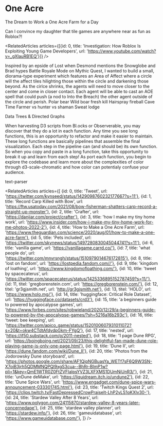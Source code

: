 
<Meta title="design system/organisms/worlds/one acre" />

# One Acre

<Subtitle>The Dream to Work a One Acre Farm for a Day</Subtitle>

<Paragraph>Can I convince my daughter that tile games are anywhere near as fun as Roblox?!</Paragraph>

<RelatedArticles articles={[{id: 0, title: 'Investigation: How Roblox Is Exploiting Young Game Developers', url: 'https://www.youtube.com/watch?v=_gXlauRB1EQ'}]} />

<Paragraph>
Inspired by an epside of Lost when Desmond mentions the <Link url="https://lostpedia.fandom.com/wiki/Snowglobe">Snowglobe</Link> and Brad hypes <Link url="https://mythic-quest.fandom.com/wiki/Battle_Royale_mode">Battle Royale Mode</Link> on Mythic Quest, I wanted to build a small, diorama-type experiment which features an Area of Affect where a circle will the affect tiles hilighting those within the circle and darkening those beyond. 
</Paragraph>
<Paragraph>
As the cirlce shrinks, the agents will need to move closer to the center and come in closer contact. Each agent will be able to cast an AOE spell that could push (a nod to <Link url="https://www.polygon.com/2018/2/26/17053646/into-the-breach-preview-impressions-difficulty-ftl-roguelike-pc">Into the Breach</Link>) the other agent outside of the circle and perish.
</Paragraph>

<List>
    <ListItem>Polar bear</ListItem>
    <ListItem>Wild boar fresh kill</ListItem>
    <ListItem>Hairspray fireball</ListItem>
    <ListItem>Cave</ListItem>
    <ListItem>Time</ListItem>
    <ListItem>Farmer vs hunter vs shaman</ListItem>
    <ListItem>Sweat lodge</ListItem>
</List>

<Subtitle>Data Trees & Directed Graphs</Subtitle>

<Paragraph>
When harvesting D3 scripts from <Link url="https://bl.ocks.org/">Bl.ocks</Link> or <Link url="https://observablehq.com/">Observerable</Link>, you may discover that they do a lot in each function. Any time you see long functions, this is an opportunity to refactor and make it easier to maintain.
These long functions are basically pipelines that assemble the final visualization. 
</Paragraph>

<Paragraph>
Each step in the pipeline can (and should be) its own function. So when you copy and paste in a long function, take this opportunity to break it up and learn from each step! 
</Paragraph>

<Paragraph>
As port each function, you begin to explore the codebase and learn more about the complexities of color through <Link url="https://github.com/d3/d3-scale-chromatic">d3-scale-chromatic</Link> and how color can potentialy confuse your audience.
</Paragraph>

<Subtitle>text-parser</Subtitle>


<RelatedArticles articles={[
    {id: 0, title: 'Tweet', url: 'https://twitter.com/kynseed/status/1429098760232177667?s=11'},
    {id: 1, title: 'Record Carp Killed with Bow', url: 'https://ftw.usatoday.com/2021/08/bow-fisherman-shatters-carp-record-a-straight-up-monster'},
    {id: 2, title: 'Crafter', url: 'https://danijar.com/project/crafter'},
    {id: 3, title: 'how I make my tiny home work', url: 'https://www.insider.com/how-i-make-my-tiny-home-work-for-me-photos-2022-2'},
    {id: 4, title: 'How to Make a One Acre Farm', url: 'https://www.theguardian.com/science/2020/aug/01/how-to-make-a-one-acre-farm'},
    {id: 5, title: 'Pets included', url: 'https://twitter.com/skynews/status/1497280830045044741?s=11'},
    {id: 6, title: 'vanilla game', url: 'https://vanillagame.carrd.co/'},
    {id: 7, title: 'what people do', url: 'https://twitter.com/mnvrsngh/status/1510979014676172815'},
    {id: 8, title: 'lost on fandom', url: 'https://lostpedia.fandom.com//'},
    {id: 9, title: 'kingdom of loathing', url: 'https://www.kingdomofloathing.com/'},
    {id: 10, title: 'tweet by spacecaterus', url: 'https://twitter.com/spacecaterus/status/1425336895152787459?s=11/'},
    {id: 11, titel: 'gregborenstein.com', url: 'https://gregborenstein.com/'},
    {id: 12, titel: 'gr3gjsmith.net', url: 'http://gr3gjsmith.net'},
    {id: 13, titel: 'HOLO', url: 'https://www.holo.mg/'},
    {id: 14, title: 'huggingface: Critical Role Dataset', url: 'https://huggingface.co/datasets/crd3'},
    {id: 15, title: 'a beginners guide to powered by apocalypse games', url: 'https://www.forbes.com/sites/robwieland/2020/12/29/a-beginners-guide-to-powered-by-the-apocalypse-games/?sh=5216a16b293c'},
    {id: 16, title: 'tweet: bee keeping', url: 'https://twitter.com/apico_game/status/1520100607931011072?s=20&t=okw4CTdtAfdydpGkm-FYgQ'},
    {id: 17, title: 'nested', url: 'https://if50.substack.com/p/2011-nested'},
    {id: 18, title: '1 page Dune RPG', url: 'https://boingboing.net/2021/09/23/this-delightful-fan-made-dune-role-playing-game-is-only-one-page.html'},
    {id: 19, title: 'Dune II', url: 'https://dune.fandom.com/wiki/Dune_II'},
    {id: 20, title: 'Photos from the Jodorowsky Dune storyboard', url: 'https://photos.google.com/share/AF1QipNGBuasYa_WETf7sF6Q9W3SN-X7oiB3jrh5QDMMNQPQl9xgS3cua--BhRr-BImP1w?pli=1&key=QmE1WTR0Z0FtZVFIalpsYVZ3LXFXMS1DUmNiUnR3/'},
    {id: 21, title: 'unDune deMake', url: 'https://liquidream.itch.io/undune2'},
    {id: 22, title: 'Dune Spice Wars', url: 'https://www.engadget.com/dune-spice-wars-announcement-033301745.html'},
    {id: 23, title: 'Twitch Kings Quest 2', url: 'https://clips.twitch.tv/FastDepressedCrowPraiseIt-LhP2vLS1oKXlv30-'},
    {id: 24, title: 'Stardew Valley After 8 Years', url: 'https://www.polygon.com/24115870/stardew-valley-8-years-later-concernedape'},
    {id: 25, title: 'stardew valley planner', url: 'https://stardew.info/'},
    {id: 26, title: 'gameuidatabase', url: 'https://www.gameuidatabase.com/'},
]} />
